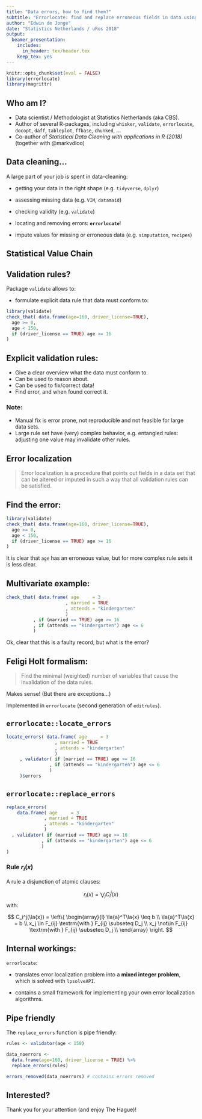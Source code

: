 ```yaml
---
title: "Data errors, how to find them?"
subtitle: "Errorlocate: find and replace erroneous fields in data using validation rules" 
author: "Edwin de Jonge"
date: "Statistics Netherlands / uRos 2018"
output:
  beamer_presentation:
    includes:
      in_header: tex/header.tex
    keep_tex: yes
---
```


```r
knitr::opts_chunk$set(eval = FALSE)
library(errorlocate)
library(magrittr)
```

## Who am I?

- Data scientist / Methodologist at Statistics Netherlands (aka CBS).
- Author of several R-packages, including `whisker`, `validate`, `errorlocate`, `docopt`, `daff`, `tableplot`,  `ffbase`, `chunked`, ...
- Co-author of _Statistical Data Cleaning with applications in R (2018)_ (together with @markvdloo)




## {.plain .fragile}
\begin{centering}
  \includegraphics[width=0.8\paperwidth]{img/bad-data}
  \par
\end{centering}

## Data cleaning...

A large part of your job is spent in data-cleaning:

- getting your data in the right shape (e.g. `tidyverse`, `dplyr`)

- assessing missing data (e.g. `VIM`, `datamaid`)

- checking validity (e.g. `validate`)

- locating and removing errors: **`errorlocate`**!

- impute values for missing or erroneous data (e.g. `simputation`, `recipes`)

## {.plain}

\begin{center}
  \includegraphics[height=1\paperheight]{img/keep-calm-and-validate}
\end{center}

## Statistical Value Chain

\begin{center}
 \includegraphics[width=\textwidth]{img/valuechain.pdf}
\end{center}

## Validation rules?

Package `validate` allows to:

- formulate explicit data rule that data must conform to:

```r
library(validate)
check_that( data.frame(age=160, driver_license=TRUE), 
  age >= 0, 
  age < 150,
  if (driver_license == TRUE) age >= 16
)
```

## Explicit validation rules:

- Give a clear overview what the data must conform to.
- Can be used to reason about.
- Can be used to fix/correct data!
- Find error, and when found correct it.

### Note:

- Manual fix is error prone, not reproducible and not feasible for large data sets.
- Large rule set have (very) complex behavior, e.g. entangled rules: adjusting one value may 
invalidate other rules.

## Error localization

> Error localization is a procedure that points out fields in a data set 
that can be altered or imputed in such a way that all validation rules
can be satisfied.

## Find the error:

```r
library(validate)
check_that( data.frame(age=160, driver_license=TRUE), 
  age >= 0, 
  age < 150,
  if (driver_license == TRUE) age >= 16
)
```

It is clear that `age` has an erroneous value, but for more complex rule sets
it is less clear.

## Multivariate example:

```r
check_that( data.frame( age     = 3
                      , married = TRUE
                      , attends = "kindergarten"
                      )
          , if (married == TRUE) age >= 16
          , if (attends == "kindergarten") age <= 6
          )
```
Ok, clear that this is a faulty record, but what is the error? 

## Feligi Holt formalism:

> Find the minimal (weighted) number of variables that cause the invalidation of the data rules.

Makes sense! (But there are exceptions...)

Implemented in `errorlocate` (second generation of `editrules`).

## `errorlocate::locate_errors`

```r
locate_errors( data.frame( age     = 3
                  , married = TRUE
                  , attends = "kindergarten"
                  )
     , validator( if (married == TRUE) age >= 16
                , if (attends == "kindergarten") age <= 6
                )
     )$errors
```

## `errorlocate::replace_errors`

```r
replace_errors( 
    data.frame( age     = 3
              , married = TRUE
              , attends = "kindergarten"
              )
  , validator( if (married == TRUE) age >= 16
             , if (attends == "kindergarten") age <= 6
             )
)
```

### Rule $r_i(x)$

A rule a disjunction of atomic clauses:

$$
r_i(x) = \bigvee_j C_i^j(x)
$$
with: 

$$
C_i^j(\la{x}) = \left\{
  \begin{array}{l}
 \la{a}^T\la{x} \leq b \\
  \la{a}^T\la{x} = b \\
  x_j \in F_{ij}  \textrm{with } F_{ij} \subseteq D_j \\
  x_j \not\in F_{ij} \textrm{with } F_{ij} \subseteq D_j \\
  \end{array}
\right.
$$


## Internal workings:

`errorlocate`:

- translates error localization problem into a **mixed integer problem**, which
is solved with `lpsolveAPI`.

- contains a small framework for implementing your own error localization algorithms.


## Pipe friendly

The `replace_errors` function is pipe friendly:

```r
rules <- validator(age < 150)

data_noerrors <- 
  data.frame(age=160, driver_license = TRUE) %>% 
  replace_errors(rules)

errors_removed(data_noerrors) # contains errors removed
```


## Interested?

\begincols
  \begincol{0.48\textwidth}
  \includegraphics[width=0.9\textwidth]{img/SDCR.jpg} 
  \endcol
  
  \begincol{0.48\textwidth}
  \begin{block}{SDCR}
M. van der Loo and E. de Jonge (2018)
\emph{Statistical Data Cleaning with applications in R}
Wiley, Inc.
\end{block}
\begin{block}{errorlocate}
\begin{itemize}
\item Available on \href{https://CRAN.R-project.org/package=errorlocate}{\underline{CRAN}}
\end{itemize}
\end{block}
\begin{block}{More theory?}
$\leftarrow$ See book 
\end{block}
\endcol
\endcols

Thank you for your attention (and enjoy The Hague)!
